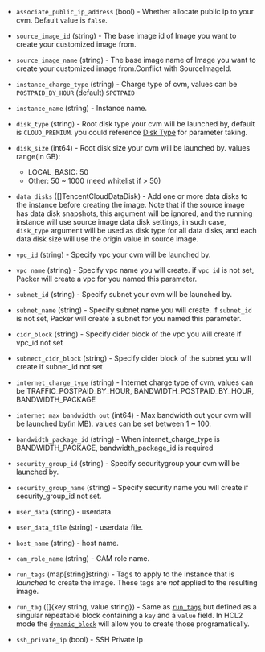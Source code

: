 <!-- Code generated from the comments of the TencentCloudRunConfig struct in builder/tencentcloud/cvm/run_config.go; DO NOT EDIT MANUALLY -->

- `associate_public_ip_address` (bool) - Whether allocate public ip to your cvm.
  Default value is `false`.

- `source_image_id` (string) - The base image id of Image you want to create
  your customized image from.

- `source_image_name` (string) - The base image name of Image you want to create your
  customized image from.Conflict with SourceImageId.

- `instance_charge_type` (string) - Charge type of cvm, values can be `POSTPAID_BY_HOUR` (default) `SPOTPAID`

- `instance_name` (string) - Instance name.

- `disk_type` (string) - Root disk type your cvm will be launched by, default is `CLOUD_PREMIUM`. you could
  reference [Disk Type](https://intl.cloud.tencent.com/document/product/213/15753#SystemDisk)
  for parameter taking.

- `disk_size` (int64) - Root disk size your cvm will be launched by. values range(in GB):
  - LOCAL_BASIC: 50
  - Other: 50 ~ 1000 (need whitelist if > 50)

- `data_disks` ([]TencentCloudDataDisk) - Add one or more data disks to the instance before creating the image.
  Note that if the source image has data disk snapshots, this argument
  will be ignored, and the running instance will use source image data
  disk settings, in such case, `disk_type` argument will be used as disk
  type for all data disks, and each data disk size will use the origin
  value in source image.

- `vpc_id` (string) - Specify vpc your cvm will be launched by.

- `vpc_name` (string) - Specify vpc name you will create. if `vpc_id` is not set, Packer will
  create a vpc for you named this parameter.

- `subnet_id` (string) - Specify subnet your cvm will be launched by.

- `subnet_name` (string) - Specify subnet name you will create. if `subnet_id` is not set, Packer will
  create a subnet for you named this parameter.

- `cidr_block` (string) - Specify cider block of the vpc you will create if vpc_id not set

- `subnect_cidr_block` (string) - Specify cider block of the subnet you will create if
  subnet_id not set

- `internet_charge_type` (string) - Internet charge type of cvm, values can be TRAFFIC_POSTPAID_BY_HOUR, BANDWIDTH_POSTPAID_BY_HOUR, BANDWIDTH_PACKAGE

- `internet_max_bandwidth_out` (int64) - Max bandwidth out your cvm will be launched by(in MB).
  values can be set between 1 ~ 100.

- `bandwidth_package_id` (string) - When internet_charge_type is BANDWIDTH_PACKAGE, bandwidth_package_id is required

- `security_group_id` (string) - Specify securitygroup your cvm will be launched by.

- `security_group_name` (string) - Specify security name you will create if security_group_id not set.

- `user_data` (string) - userdata.

- `user_data_file` (string) - userdata file.

- `host_name` (string) - host name.

- `cam_role_name` (string) - CAM role name.

- `run_tags` (map[string]string) - Tags to apply to the instance that is _launched_ to create the image.
  These tags are _not_ applied to the resulting image.

- `run_tag` ([]{key string, value string}) - Same as [`run_tags`](#run_tags) but defined as a singular repeatable
  block containing a `key` and a `value` field. In HCL2 mode the
  [`dynamic_block`](/packer/docs/templates/hcl_templates/expressions#dynamic-blocks)
  will allow you to create those programatically.

- `ssh_private_ip` (bool) - SSH Private Ip

<!-- End of code generated from the comments of the TencentCloudRunConfig struct in builder/tencentcloud/cvm/run_config.go; -->

